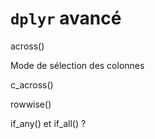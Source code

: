 # `dplyr` avancé

across()

Mode de sélection des colonnes

c_across()

rowwise()



if_any() et if_all() ?

